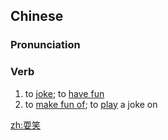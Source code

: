 ==Chinese==
{{zh-forms}}

===Pronunciation===
{{zh-pron
|m=shuǎxiào
|c=saa2 siu3
|mn=qz,xm,zz:sóa-siàu/tw:sńg-chhiò
|mn_note=sńg-chhiò - 賞笑 in the Mainland
|cat=v
}}

===Verb===
{{zh-verb}}

# to [[joke]]; to [[have fun]]
# to [[make fun of]]; to [[play]] a joke on

[[zh:耍笑]]